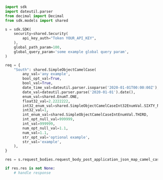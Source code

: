 ```python showLineNumbers copy filename="Request Body Post Application Json Map Camel Case usage example"
import sdk
import dateutil.parser
from decimal import Decimal
from sdk.models import shared

s = sdk.SDK(
    security=shared.Security(
        api_key_auth="Token YOUR_API_KEY",
    ),
    global_path_param=100,
    global_query_param='some example global query param',
)

req = {
    "South": shared.SimpleObjectCamelCase(
        any_val='any example',
        bool_opt_val=True,
        bool_val=True,
        date_time_val=dateutil.parser.isoparse('2020-01-01T00:00:00Z'),
        date_val=dateutil.parser.parse('2020-01-01').date(),
        enum_val=shared.EnumT.ONE,
        float32_val=2.2222222,
        int32_enum_val=shared.SimpleObjectCamelCaseInt32EnumVal.SIXTY_NINE,
        int32_val=1,
        int_enum_val=shared.SimpleObjectCamelCaseIntEnumVal.THIRD,
        int_opt_null_val=999999,
        int_val=999999,
        num_opt_null_val=1.1,
        num_val=1.1,
        str_opt_val='optional example',
        str_val='example',
    ),
}

res = s.request_bodies.request_body_post_application_json_map_camel_case(req)

if res.res is not None:
    # handle response
```
